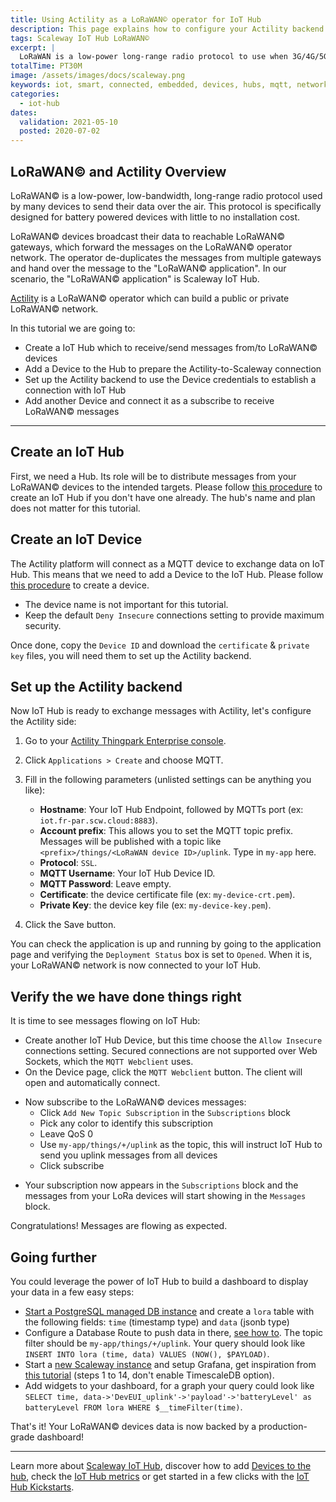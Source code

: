 ```yaml
---
title: Using Actility as a LoRaWAN© operator for IoT Hub
description: This page explains how to configure your Actility backend to have your LoRaWAN devices send messages to IoT Hub
tags: Scaleway IoT Hub LoRaWAN©
excerpt: |
  LoRaWAN is a low-power long-range radio protocol to use when 3G/4G/5G is not required. Actility is a LoRaWAN operator and is able to connect to IoT Hub to bring your LoRaWAN devices' data to the cloud.
totalTime: PT30M
image: /assets/images/docs/scaleway.png
keywords: iot, smart, connected, embedded, devices, hubs, mqtt, network, Sigfox, lora, lorawan, bridge
categories:
  - iot-hub
dates:
  validation: 2021-05-10
  posted: 2020-07-02
---
```


## LoRaWAN© and Actility Overview

LoRaWAN© is a low-power, low-bandwidth, long-range radio protocol used by many devices to send their data over the air. This protocol is specifically designed for battery powered devices with little to no installation cost.

LoRaWAN© devices broadcast their data to reachable LoRaWAN© gateways, which forward the messages on the LoRaWAN© operator network. The operator de-duplicates the messages from multiple gateways and hand over the message to the "LoRaWAN© application". In our scenario, the "LoRaWAN© application" is Scaleway IoT Hub.

[Actility](https://www.actility.com) is a LoRaWAN© operator which can build a public or private LoRaWAN© network.

In this tutorial we are going to:

- Create a IoT Hub which to receive/send messages from/to LoRaWAN© devices
- Add a Device to the Hub to prepare the Actility-to-Scaleway connection
- Set up the Actility backend to use the Device credentials to establish a connection with IoT Hub
- Add another Device and connect it as a subscribe to receive LoRaWAN© messages

---

## Create an IoT Hub

First, we need a Hub. Its role will be to distribute messages from your LoRaWAN© devices to the intended targets. Please follow [this procedure](/iot/iot-hub/how-to/create-hub) to create an IoT Hub if you don't have one already. The hub's name and plan does not matter for this tutorial.

## Create an IoT Device

The Actility platform will connect as a MQTT device to exchange data on IoT Hub. This means that we need to add a Device to the IoT Hub. Please follow [this procedure](/iot/iot-hub/how-to/add-device) to create a device.

<Message type="note">

- The device name is not important for this tutorial.
- Keep the default `Deny Insecure` connections setting to provide maximum security.

</Message>

Once done, copy the `Device ID` and download the `certificate` & `private key` files, you will need them to set up the Actility backend.

## Set up the Actility backend

Now IoT Hub is ready to exchange messages with Actility, let's configure the Actility side:

1. Go to your [Actility Thingpark Enterprise console](https://community.thingpark.io/).

2. Click `Applications > Create` and choose MQTT.

3. Fill in the following parameters (unlisted settings can be anything you like):

    - **Hostname**: Your IoT Hub Endpoint, followed by MQTTs port (ex: `iot.fr-par.scw.cloud:8883`).
    - **Account prefix**: This allows you to set the MQTT topic prefix. Messages will be published with a topic like `<prefix>/things/<LoRaWAN device ID>/uplink`. Type in `my-app` here.
    - **Protocol**: `SSL`.
    - **MQTT Username**: Your IoT Hub Device ID.
    - **MQTT Password**: Leave empty.
    - **Certificate**: the device certificate file (ex: `my-device-crt.pem`).
    - **Private Key**: the device key file (ex: `my-device-key.pem`).

4. Click the Save button.

You can check the application is up and running by going to the application page and verifying the `Deployment Status` box is set to `Opened`. When it is, your LoRaWAN© network is now connected to your IoT Hub.

## Verify the we have done things right

It is time to see messages flowing on IoT Hub:

  - Create another IoT Hub Device, but this time choose the `Allow Insecure` connections setting. Secured connections are not supported over Web Sockets, which the `MQTT Webclient` uses.
  - On the Device page, click the `MQTT Webclient` button. The client will open and automatically connect.

  <Lightbox src="scaleway-mqtt_webclient.png" alt="" />

  - Now subscribe to the LoRaWAN© devices messages:
    - Click `Add New Topic Subscription` in the `Subscriptions` block
    - Pick any color to identify this subscription
    - Leave QoS 0
    - Use `my-app/things/+/uplink` as the topic, this will instruct IoT Hub to send you uplink messages from all devices
    - Click subscribe

  <Lightbox src="scaleway-mqtt_webclient_2.png" alt="" />

  - Your subscription now appears in the `Subscriptions` block and the messages from your LoRa devices will start showing in the `Messages` block.

Congratulations! Messages are flowing as expected.

## Going further

You could leverage the power of IoT Hub to build a dashboard to display your data in a few easy steps:

- [Start a PostgreSQL managed DB instance](/storage/database/how-to/create-a-database/) and create a `lora` table with the following fields: `time` (timestamp type) and `data` (jsonb type)
- Configure a Database Route to push data in there, [see how to](/storage/database/how-to/create-a-database/). The topic filter should be `my-app/things/+/uplink`. Your query should look like `INSERT INTO lora (time, data) VALUES (NOW(), $PAYLOAD)`.
- Start a [new Scaleway instance](/compute/instances/how-to/create-an-instance) and setup Grafana, get inspiration from [this tutorial](/tutorials/visualize-timeseries-data-timescaledb-grafana) (steps 1 to 14, don't enable TimescaleDB option).
- Add widgets to your dashboard, for a graph your query could look like `SELECT time, data->'DevEUI_uplink'->'payload'->'batteryLevel' as batteryLevel FROM lora WHERE $__timeFilter(time)`.

That's it! Your LoRaWAN© devices data is now backed by a production-grade dashboard!

<Lightbox src="scaleway-iothub_howto_actility_grafana.png" alt="" />

---

Learn more about [Scaleway IoT Hub](/iot/iot-hub/concepts), discover how to add [Devices to the hub](/iot/iot-hub/how-to/add-device), check the [IoT Hub metrics](/iot/iot-hub/how-to/view-metrics) or get started in a few clicks with the [IoT Hub Kickstarts](/iot/iot-hub/how-to/create-kickstart).
